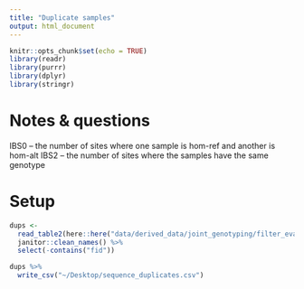```yaml
---
title: "Duplicate samples"
output: html_document
---
```


```r
knitr::opts_chunk$set(echo = TRUE)
library(readr)
library(purrr)
library(dplyr)
library(stringr)
```

# Notes & questions

IBS0 -- the number of sites where one sample is hom-ref and another is hom-alt
IBS2 -- the number of sites where the samples have the same genotype

# Setup

```r
dups <-
  read_table2(here::here("data/derived_data/joint_genotyping/filter_eval/filter_eval.with_indels.28.con")) %>% 
  janitor::clean_names() %>% 
  select(-contains("fid")) 
```

```r
dups %>% 
  write_csv("~/Desktop/sequence_duplicates.csv")
```

